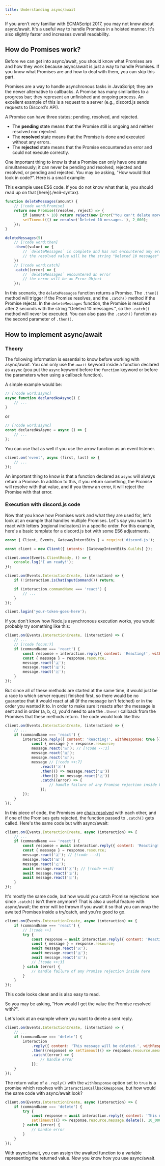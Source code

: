```yaml
---
title: Understanding async/await
---
```


If you aren't very familiar with ECMAScript 2017, you may not know about async/await. It's a useful way to handle Promises in a hoisted manner. It's also slightly faster and increases overall readability.

## How do Promises work?

Before we can get into async/await, you should know what Promises are and how they work because async/await is just a way to handle Promises. If you know what Promises are and how to deal with them, you can skip this part.

Promises are a way to handle asynchronous tasks in JavaScript; they are the newer alternative to callbacks. A Promise has many similarities to a progress bar; they represent an unfinished and ongoing process. An excellent example of this is a request to a server (e.g., discord.js sends requests to Discord's API).

A Promise can have three states; pending, resolved, and rejected.

- The **pending** state means that the Promise still is ongoing and neither resolved nor rejected.
- The **resolved** state means that the Promise is done and executed without any errors.
- The **rejected** state means that the Promise encountered an error and could not execute correctly.

One important thing to know is that a Promise can only have one state simultaneously; it can never be pending and resolved, rejected and resolved, or pending and rejected. You may be asking, "How would that look in code?". Here is a small example:

<Callout>
	This example uses ES6 code. If you do not know what that is, you should read up on that [here](./es6-syntax).
</Callout>

```js
function deleteMessages(amount) {
	// [!code word:Promise]
	return new Promise((resolve, reject) => {
		if (amount > 10) return reject(new Error("You can't delete more than 10 Messages at a time."));
		setTimeout(() => resolve('Deleted 10 messages.'), 2_000);
	});
}

deleteMessages(5)
	// [!code word:then]
	.then((value) => {
		// `deleteMessages` is complete and has not encountered any errors
		// the resolved value will be the string "Deleted 10 messages"
	})
	// [!code word:catch]
	.catch((error) => {
		// `deleteMessages` encountered an error
		// the error will be an Error Object
	});
```

In this scenario, the `deleteMessages` function returns a Promise. The `.then()` method will trigger if the Promise resolves, and the `.catch()` method if the Promise rejects. In the `deleteMessages` function, the Promise is resolved after 2 seconds with the string "Deleted 10 messages.", so the `.catch()` method will never be executed. You can also pass the `.catch()` function as the second parameter of `.then()`.

## How to implement async/await

### Theory

The following information is essential to know before working with async/await. You can only use the `await` keyword inside a function declared as `async` (you put the `async` keyword before the `function` keyword or before the parameters when using a callback function).

A simple example would be:

```js
// [!code word:async]
async function declaredAsAsync() {
	// ...
}
```

or

```js
// [!code word:async]
const declaredAsAsync = async () => {
	// ...
};
```

You can use that as well if you use the arrow function as an event listener.

```js
client.on('event', async (first, last) => {
	// ...
});
```

An important thing to know is that a function declared as `async` will always return a Promise. In addition to this, if you return something, the Promise will resolve with that value, and if you throw an error, it will reject the Promise with that error.

### Execution with discord.js code

Now that you know how Promises work and what they are used for, let's look at an example that handles multiple Promises. Let's say you want to react with letters (regional indicators) in a specific order. For this example, here's a basic template for a discord.js bot with some ES6 adjustments.

```js title="promise-example.js" lineNumbers
const { Client, Events, GatewayIntentBits } = require('discord.js');

const client = new Client({ intents: [GatewayIntentBits.Guilds] });

client.once(Events.ClientReady, () => {
	console.log('I am ready!');
});

client.on(Events.InteractionCreate, (interaction) => {
	if (!interaction.isChatInputCommand()) return;

	if (interaction.commandName === 'react') {
		// ...
	}
});

client.login('your-token-goes-here');
```

If you don't know how Node.js asynchronous execution works, you would probably try something like this:

```js title="promise-example.js" lineNumbers=9
client.on(Events.InteractionCreate, (interaction) => {
	// ...
	// [!code focus:7]
	if (commandName === 'react') {
		const response = interaction.reply({ content: 'Reacting!', withResponse: true }); // [!code ++:5]
		const { message } = response.resource;
		message.react('🇦');
		message.react('🇧');
		message.react('🇨');
	}
});
```

But since all of these methods are started at the same time, it would just be a race to which server request finished first, so there would be no guarantee that it would react at all (if the message isn't fetched) or in the order you wanted it to. In order to make sure it reacts after the message is sent and in order (a, b, c), you'd need to use the `.then()` callback from the Promises that these methods return. The code would look like this:

```js title="promise-example.js" lineNumbers=9
client.on(Events.InteractionCreate, (interaction) => {
	// ...
	if (commandName === 'react') {
		interaction.reply({ content: 'Reacting!', withResponse: true }).then((response) => {
			const { message } = response.resource;
			message.react('🇦'); // [!code --:3]
			message.react('🇧');
			message.react('🇨');
			message // [!code ++:7]
				.react('🇦')
				.then(() => message.react('🇧'))
				.then(() => message.react('🇨'))
				.catch((error) => {
					// handle failure of any Promise rejection inside here
				});
		});
	}
});
```

In this piece of code, the Promises are [chain resolved](https://developer.mozilla.org/en-US/docs/Web/JavaScript/Reference/Global_Objects/Promise/then#Chaining) with each other, and if one of the Promises gets rejected, the function passed to `.catch()` gets called. Here's the same code but with async/await:

```js title="promise-example.js" lineNumbers=9
client.on(Events.InteractionCreate, async (interaction) => {
	// ...
	if (commandName === 'react') {
		const response = await interaction.reply({ content: 'Reacting!', withResponse: true });
		const { message } = response.resource;
		message.react('🇦'); // [!code --:3]
		message.react('🇧');
		message.react('🇨');
		await message.react('🇦'); // [!code ++:3]
		await message.react('🇧');
		await message.react('🇨');
	}
});
```

It's mostly the same code, but how would you catch Promise rejections now since `.catch()` isn't there anymore? That is also a useful feature with async/await; the error will be thrown if you await it so that you can wrap the awaited Promises inside a try/catch, and you're good to go.

```js title="promise-example.js" lineNumbers=9
client.on(Events.InteractionCreate, async (interaction) => {
	if (commandName === 'react') {
		// [!code ++]
		try {
			const response = await interaction.reply({ content: 'Reacting!', withResponse: true });
			const { message } = response.resource;
			await message.react('🇦');
			await message.react('🇧');
			await message.react('🇨');
			// [!code ++:3]
		} catch (error) {
			// handle failure of any Promise rejection inside here
		}
	}
});
```

This code looks clean and is also easy to read.

So you may be asking, "How would I get the value the Promise resolved with?".

Let's look at an example where you want to delete a sent reply.

```js title="promise-example.js"
client.on(Events.InteractionCreate, (interaction) => {
	// ...
	if (commandName === 'delete') {
		interaction
			.reply({ content: 'This message will be deleted.', withResponse: true })
			.then((response) => setTimeout(() => response.resource.message.delete(), 10_000)) // [!code word:response]
			.catch((error) => {
				// handle error
			});
	}
});
```

The return value of a `.reply()` with the `withResponse` option set to `true` is a promise which resolves with `InteractionCallbackResponse`, but how would the same code with async/await look?

```js title="promise-example.js"
client.on(Events.InteractionCreate, async (interaction) => {
	if (commandName === 'delete') {
		try {
			const response = await interaction.reply({ content: 'This message will be deleted.', withResponse: true }); // [!code word:response]
			setTimeout(() => response.resource.message.delete(), 10_000);
		} catch (error) {
			// handle error
		}
	}
});
```

With async/await, you can assign the awaited function to a variable representing the returned value. Now you know how you use async/await.
